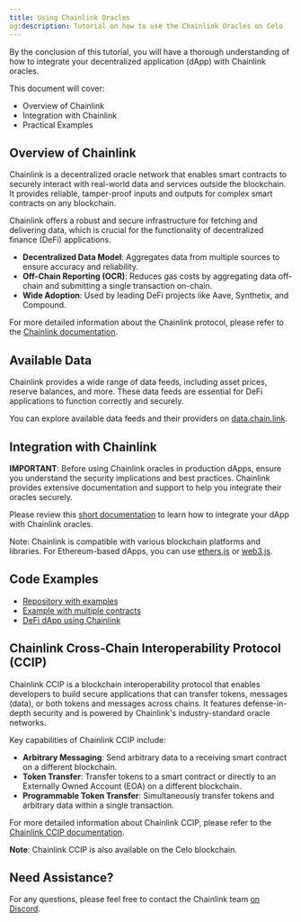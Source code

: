 ```yaml
---
title: Using Chainlink Oracles
og:description: Tutorial on how to use the Chainlink Oracles on Celo
---
```


By the conclusion of this tutorial, you will have a thorough understanding of how to integrate your decentralized application (dApp) with Chainlink oracles.

This document will cover:

- Overview of Chainlink
- Integration with Chainlink
- Practical Examples

## Overview of Chainlink

Chainlink is a decentralized oracle network that enables smart contracts to securely interact with real-world data and services outside the blockchain. It provides reliable, tamper-proof inputs and outputs for complex smart contracts on any blockchain.

Chainlink offers a robust and secure infrastructure for fetching and delivering data, which is crucial for the functionality of decentralized finance (DeFi) applications.

- **Decentralized Data Model**: Aggregates data from multiple sources to ensure accuracy and reliability.
- **Off-Chain Reporting (OCR)**: Reduces gas costs by aggregating data off-chain and submitting a single transaction on-chain.
- **Wide Adoption**: Used by leading DeFi projects like Aave, Synthetix, and Compound.

For more detailed information about the Chainlink protocol, please refer to the [Chainlink documentation](https://docs.chain.link/data-feeds).

## Available Data

Chainlink provides a wide range of data feeds, including asset prices, reserve balances, and more. These data feeds are essential for DeFi applications to function correctly and securely.

You can explore available data feeds and their providers on [data.chain.link](https://data.chain.link/).

## Integration with Chainlink

**IMPORTANT**: Before using Chainlink oracles in production dApps, ensure you understand the security implications and best practices. Chainlink provides extensive documentation and support to help you integrate their oracles securely.

Please review this [short documentation](https://docs.chain.link/data-feeds) to learn how to integrate your dApp with Chainlink oracles.

Note: Chainlink is compatible with various blockchain platforms and libraries. For Ethereum-based dApps, you can use [ethers.js](https://docs.ethers.io/v5/) or [web3.js](https://web3js.readthedocs.io/).

## Code Examples

- [Repository with examples](https://github.com/smartcontractkit/chainlink)
- [Example with multiple contracts](https://docs.chain.link/docs/example-walkthrough/)
- [DeFi dApp using Chainlink](https://blog.chain.link/chainlink-price-feeds-secure-defi/)

## Chainlink Cross-Chain Interoperability Protocol (CCIP)

Chainlink CCIP is a blockchain interoperability protocol that enables developers to build secure applications that can transfer tokens, messages (data), or both tokens and messages across chains. It features defense-in-depth security and is powered by Chainlink's industry-standard oracle networks.

Key capabilities of Chainlink CCIP include:

- **Arbitrary Messaging**: Send arbitrary data to a receiving smart contract on a different blockchain.
- **Token Transfer**: Transfer tokens to a smart contract or directly to an Externally Owned Account (EOA) on a different blockchain.
- **Programmable Token Transfer**: Simultaneously transfer tokens and arbitrary data within a single transaction.

For more detailed information about Chainlink CCIP, please refer to the [Chainlink CCIP documentation](https://docs.chain.link/ccip).

**Note**: Chainlink CCIP is also available on the Celo blockchain.

## Need Assistance?

For any questions, please feel free to contact the Chainlink team [on Discord](https://discord.gg/aSK4zew).
